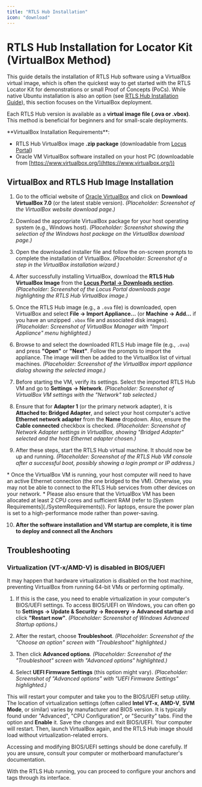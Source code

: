 ```yaml
---
title: "RTLS Hub Installation"
icon: "download"
---
```


# RTLS Hub Installation for Locator Kit (VirtualBox Method)

This guide details the installation of RTLS Hub software using a VirtualBox virtual image, which is often the quickest way to get started with the RTLS Locator Kit for demonstrations or small Proof of Concepts (PoCs). While native Ubuntu installation is also an option (see [RTLS Hub Installation Guide](../RTLS_Hub/RtlsHubInstallGuide)), this section focuses on the VirtualBox deployment.

Each RTLS Hub version is available as a **virtual image file (.ova or .vbox)**. This method is beneficial for beginners and for small-scale deployments.

<Callout type="info">
  **VirtualBox Installation Requirements**:

  * RTLS Hub VirtualBox image **.zip package** (downloadable from [Locus Portal](https://portal.locusconnect.com))
  * Oracle VM VirtualBox software installed on your host PC (downloadable from [https://www.virtualbox.org/](https://www.virtualbox.org/))
</Callout>

## VirtualBox and RTLS Hub Image Installation

1. Go to the official website of [Oracle VirtualBox](https://www.virtualbox.org/) and click on **Download VirtualBox 7.0** (or the latest stable version).
   *(Placeholder: Screenshot of the VirtualBox website download page.)*

2. Download the appropriate VirtualBox package for your host operating system (e.g., Windows host).
   *(Placeholder: Screenshot showing the selection of the Windows host package on the VirtualBox download page.)*

3. Open the downloaded installer file and follow the on-screen prompts to complete the installation of VirtualBox.
   *(Placeholder: Screenshot of a step in the VirtualBox installation wizard.)*

4. After successfully installing VirtualBox, download the **RTLS Hub VirtualBox Image** from the **[Locus Portal -> Downloads section](https://portal.locusconnect.com/downloads)**.
   *(Placeholder: Screenshot of the Locus Portal downloads page highlighting the RTLS Hub VirtualBox image.)*

5. Once the RTLS Hub image (e.g., a `.ova` file) is downloaded, open VirtualBox and select **File -> Import Appliance...** (or **Machine -> Add...** if you have an unzipped `.vbox` file and associated disk images).
   *(Placeholder: Screenshot of VirtualBox Manager with "Import Appliance" menu highlighted.)*

6. Browse to and select the downloaded RTLS Hub image file (e.g., `.ova`) and press **"Open"** or **"Next"**. Follow the prompts to import the appliance. The image will then be added to the VirtualBox list of virtual machines.
   *(Placeholder: Screenshot of the VirtualBox import appliance dialog showing the selected image.)*

7. Before starting the VM, verify its settings. Select the imported RTLS Hub VM and go to **Settings -> Network**.
   *(Placeholder: Screenshot of VirtualBox VM settings with the "Network" tab selected.)*

8. Ensure that for **Adapter 1** (or the primary network adapter), it is **Attached to: Bridged Adapter**, and select your host computer's active **Ethernet network adapter** from the **Name** dropdown. Also, ensure the **Cable connected** checkbox is checked.
   *(Placeholder: Screenshot of Network Adapter settings in VirtualBox, showing "Bridged Adapter" selected and the host Ethernet adapter chosen.)*

9. After these steps, start the RTLS Hub virtual machine. It should now be up and running.
   *(Placeholder: Screenshot of the RTLS Hub VM console after a successful boot, possibly showing a login prompt or IP address.)*

<Callout type="info">
  * Once the VirtualBox VM is running, your host computer will need to have an active Ethernet connection (the one bridged to the VM). Otherwise, you may not be able to connect to the RTLS Hub services from other devices on your network.
  * Please also ensure that the VirtualBox VM has been allocated at least 2 CPU cores and sufficient RAM (refer to [System Requirements](./SystemRequirements)). For laptops, ensure the power plan is set to a high-performance mode rather than power-saving.
</Callout>

10. **After the software installation and VM startup are complete, it is time to deploy and connect all the Anchors**

## Troubleshooting

### Virtualization (VT-x/AMD-V) is disabled in BIOS/UEFI

It may happen that hardware virtualization is disabled on the host machine, preventing VirtualBox from running 64-bit VMs or performing optimally.

1. If this is the case, you need to enable virtualization in your computer's BIOS/UEFI settings. To access BIOS/UEFI on Windows, you can often go to **Settings -> Update & Security -> Recovery -> Advanced startup** and click **"Restart now"**.
   *(Placeholder: Screenshot of Windows Advanced Startup options.)*

2. After the restart, choose **Troubleshoot**.
   *(Placeholder: Screenshot of the "Choose an option" screen with "Troubleshoot" highlighted.)*

3. Then click **Advanced options**.
   *(Placeholder: Screenshot of the "Troubleshoot" screen with "Advanced options" highlighted.)*

4. Select **UEFI Firmware Settings** (this option might vary).
   *(Placeholder: Screenshot of "Advanced options" with "UEFI Firmware Settings" highlighted.)*

This will restart your computer and take you to the BIOS/UEFI setup utility. The location of virtualization settings (often called **Intel VT-x**, **AMD-V**, **SVM Mode**, or similar) varies by manufacturer and BIOS version. It is typically found under "Advanced", "CPU Configuration", or "Security" tabs. Find the option and **Enable** it. Save the changes and exit BIOS/UEFI. Your computer will restart. Then, launch VirtualBox again, and the RTLS Hub image should load without virtualization-related errors.

<Callout type="warning">
  Accessing and modifying BIOS/UEFI settings should be done carefully. If you are unsure, consult your computer or motherboard manufacturer's documentation.
</Callout>

With the RTLS Hub running, you can proceed to configure your anchors and tags through its interface.
